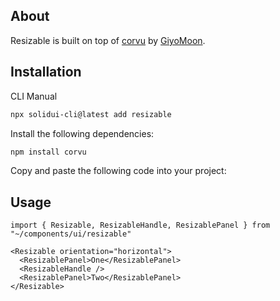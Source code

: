 <MDXHeader
  title="Resizable"
  description="SolidJS components for building resizable panels and splitters."
  docs="https://corvu.dev/docs/primitives/resizable/"
/>

<ComponentPreview name="resizable-demo" />

## About

Resizable is built on top of [corvu](https://corvu.dev/) by [GiyoMoon](https://github.com/GiyoMoon).

## Installation

<Tabs defaultValue="cli">

<TabsList>
  <TabsTrigger value="cli">CLI</TabsTrigger>
  <TabsTrigger value="manual">Manual</TabsTrigger>
</TabsList>

<TabsContent value="cli">

```bash
npx solidui-cli@latest add resizable
```

</TabsContent>

<TabsContent value="manual">
<Steps>

<Step>Install the following dependencies: </Step>

```bash
npm install corvu
```

<Step>Copy and paste the following code into your project: </Step>

<ComponentSource name="resizable" />

</Steps>
</TabsContent>

</Tabs>

## Usage

```tsx
import { Resizable, ResizableHandle, ResizablePanel } from "~/components/ui/resizable"
```

```tsx
<Resizable orientation="horizontal">
  <ResizablePanel>One</ResizablePanel>
  <ResizableHandle />
  <ResizablePanel>Two</ResizablePanel>
</Resizable>
```
